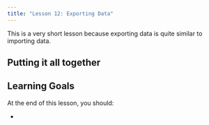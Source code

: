 ```yaml
---
title: "Lesson 12: Exporting Data"
---
```


This is a very short lesson because exporting data is quite similar to importing data. 

::: {.callout-tip}
## Putting it all together


:::

::: {.callout-caution collapse="true"}
## Learning Goals

At the end of this lesson, you should: 

* 
:::